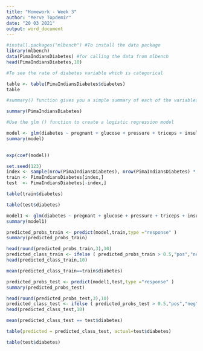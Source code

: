 ---
title: "Homework - Week 3"
author: "Merve Topdemir"
date: "20 03 2021"
output: word_document
---

```{r}
#install.packages("mlbench") #To install the data package
library(mlbench)
data(PimaIndiansDiabetes) #for calling the data from mlbench
head(PimaIndiansDiabetes,10)

```


```{r}
#To see the rate of diabetes variable which is categorical

table <- table(PimaIndiansDiabetes$diabetes) 
table

```


```{r}
#summary() function gives you a simple summary of each of the variables on the PimaIndiansDiabetes data

summary(PimaIndiansDiabetes)

```


```{r}
#Use the glm () function to create a logistic regression model

model <- glm(diabetes ~ pregnant + glucose + pressure + triceps + insulin + mass + pedigree + age, data = PimaIndiansDiabetes, family = "binomial")
summary(model)
             
```


```{r}
exp(coef(model))

```


```{r}
set.seed(123)
index <- sample(nrow(PimaIndiansDiabetes), nrow(PimaIndiansDiabetes) * 0.8)
train <- PimaIndiansDiabetes[index,]
test  <- PimaIndiansDiabetes[-index,]

```


```{r}
table(train$diabetes)

```


```{r}
table(test$diabetes)

```


```{r}
model1 <- glm(diabetes ~ pregnant + glucose + pressure + triceps + insulin + mass + pedigree + age, data = train, family = "binomial")
summary(model1)

```

```{r}
predicted_probs_train <- predict(model,train,type ="response" )
summary(predicted_probs_train)

```


```{r}
head(round(predicted_probs_train,3),10)
predicted_class_train <- ifelse ( predicted_probs_train > 0.5,"pos","neg" )
head(predicted_class_train,10)
```

```{r}
mean(predicted_class_train==train$diabetes)

```


```{r}
predicted_probs_test <- predict(model1,test,type ="response" )
summary(predicted_probs_test)
```


```{r}
head(round(predicted_probs_test,3),10)
predicted_class_test <- ifelse ( predicted_probs_test > 0.5,"pos","neg" )
head(predicted_class_test,10)
```


```{r}
mean(predicted_class_test == test$diabetes)

```


```{r}
table(predicted = predicted_class_test, actual=test$diabetes)

```


```{r}
table(test$diabetes)

```